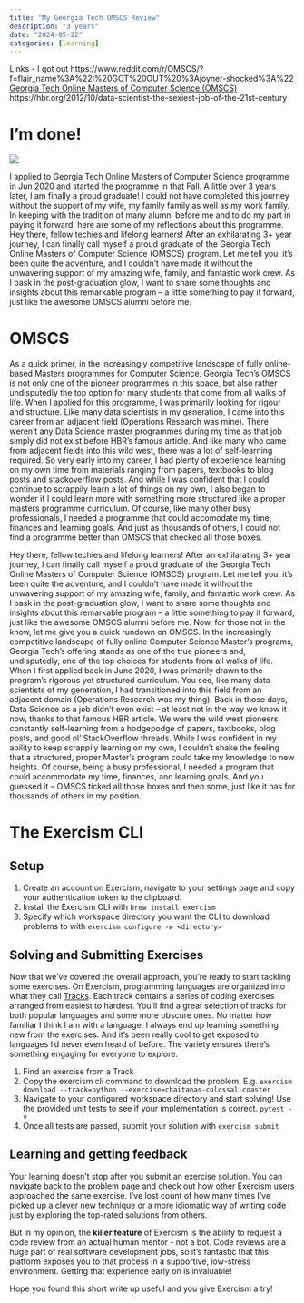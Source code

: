 ```yaml
---
title: "My Georgia Tech OMSCS Review"
description: "3 years"
date: "2024-05-22"
categories: [learning]
---
```


Links - I got out https://www.reddit.com/r/OMSCS/?f=flair_name%3A%22I%20GOT%20OUT%20%3Ajoyner-shocked%3A%22
[Georgia Tech Online Masters of Computer Science (OMSCS)](https://omscs.gatech.edu/) 
https://hbr.org/2012/10/data-scientist-the-sexiest-job-of-the-21st-century

# I'm done!

![](./diploma.png){fig-align='center'}

I applied to Georgia Tech Online Masters of Computer Science programme in Jun 2020 and started the programme in that Fall. A little over 3 years later, I am finally a proud graduate! I could not have completed this journey without the support of my wife, my family family as well as my work family. In keeping with the tradition of many alumni before me and to do my part in paying it forward, here are some of my reflections about this programme.
Hey there, fellow techies and lifelong learners! After an exhilarating 3+ year journey, I can finally call myself a proud graduate of the Georgia Tech Online Masters of Computer Science (OMSCS) program. Let me tell you, it's been quite the adventure, and I couldn't have made it without the unwavering support of my amazing wife, family, and fantastic work crew. As I bask in the post-graduation glow, I want to share some thoughts and insights about this remarkable program – a little something to pay it forward, just like the awesome OMSCS alumni before me.

# OMSCS

As a quick primer, in the increasingly competitive landscape of fully online-based Masters programmes for Computer Science, Georgia Tech's OMSCS is not only one of the pioneer programmes in this space, but also rather undisputedly the top option for many students that come from all walks of life. When I applied for this programme, I was primarily looking for rigour and structure. Like many data scientists in my generation, I came into this career from an adjacent field (Operations Research was mine). There weren't any Data Science master programmes during my time as that job simply did not exist before HBR's famous article. And like many who came from adjacent fields into this wild west, there was a lot of self-learning required. So very early into my career, I had plenty of experience learning on my own time from materials ranging from papers, textbooks to blog posts and stackoverflow posts. And while I was confident that I could continue to scrappily learn a lot of things on my own, I also began to wonder if I could learn more with something more structured like a proper masters programme curriculum. Of course, like many other busy professionals, I needed a programme that could accomodate my time, finances and learning goals. And just as thousands of others, I could not find a programme better than OMSCS that checked all those boxes. 


Hey there, fellow techies and lifelong learners! After an exhilarating 3+ year journey, I can finally call myself a proud graduate of the Georgia Tech Online Masters of Computer Science (OMSCS) program. Let me tell you, it's been quite the adventure, and I couldn't have made it without the unwavering support of my amazing wife, family, and fantastic work crew. As I bask in the post-graduation glow, I want to share some thoughts and insights about this remarkable program – a little something to pay it forward, just like the awesome OMSCS alumni before me.
Now, for those not in the know, let me give you a quick rundown on OMSCS. In the increasingly competitive landscape of fully online Computer Science Master's programs, Georgia Tech's offering stands as one of the true pioneers and, undisputedly, one of the top choices for students from all walks of life. When I first applied back in June 2020, I was primarily drawn to the program's rigorous yet structured curriculum.
You see, like many data scientists of my generation, I had transitioned into this field from an adjacent domain (Operations Research was my thing). Back in those days, Data Science as a job didn't even exist – at least not in the way we know it now, thanks to that famous HBR article. We were the wild west pioneers, constantly self-learning from a hodgepodge of papers, textbooks, blog posts, and good ol' StackOverflow threads. While I was confident in my ability to keep scrappily learning on my own, I couldn't shake the feeling that a structured, proper Master's program could take my knowledge to new heights.
Of course, being a busy professional, I needed a program that could accommodate my time, finances, and learning goals. And you guessed it – OMSCS ticked all those boxes and then some, just like it has for thousands of others in my position.

# The Exercism CLI


## Setup

1. Create an account on Exercism, navigate to your settings page and copy your authentication token to the clipboard.
2. Install the Exercism CLI with `brew install exercism`
3. Specify which workspace directory you want the CLI to download problems to with `exercism configure -w <directory>`

## Solving and Submitting Exercises

Now that we've covered the overall approach, you're ready to start tackling some exercises. On Exercism, programming languages are organized into what they call [Tracks](https://exercism.org/tracks). Each track contains a series of coding exercises arranged from easiest to hardest. You'll find a great selection of tracks for both popular languages and some more obscure ones. No matter how familiar I think I am with a language, I always end up learning something new from the exercises. And it's been really cool to get exposed to languages I'd never even heard of before. The variety ensures there's something engaging for everyone to explore.

1. Find an exercise from a Track
2. Copy the exercism cli command to download the problem. E.g. `exercism download --track=python --exercise=chaitanas-colossal-coaster`
3. Navigate to your configured workspace directory and start solving! Use the provided unit tests to see if your implementation is correct. `pytest -v`
4. Once all tests are passed, submit your solution with `exercism submit`

## Learning and getting feedback

Your learning doesn't stop after you submit an exercise solution. You can navigate back to the problem page and check out how other Exercism users approached the same exercise. I've lost count of how many times I've picked up a clever new technique or a more idiomatic way of writing code just by exploring the top-rated solutions from others.

But in my opinion, the **killer feature** of Exercism is the ability to request a code review from an actual human mentor - not a bot. Code reviews are a huge part of real software development jobs, so it's fantastic that this platform exposes you to that process in a supportive, low-stress environment. Getting that experience early on is invaluable!

Hope you found this short write up useful and you give Exercism a try!
